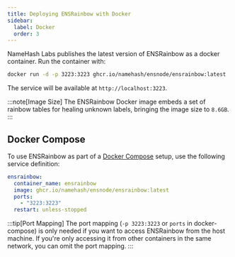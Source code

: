 ```yaml
---
title: Deploying ENSRainbow with Docker
sidebar:
  label: Docker
  order: 3
---
```




NameHash Labs publishes the latest version of ENSRainbow as a docker container. Run the container with:

```bash
docker run -d -p 3223:3223 ghcr.io/namehash/ensnode/ensrainbow:latest
```

The service will be available at `http://localhost:3223`.

:::note[Image Size]
The ENSRainbow Docker image embeds a set of rainbow tables for healing unknown labels, bringing the image size to `8.6GB`.
:::

<LinkCard
  title="Configuration"
  description="View the ENSRainbow configuration options"
  href="/ensrainbow/reference/configuration/"
/>

## Docker Compose

To use ENSRainbow as part of a [Docker Compose](https://docs.docker.com/compose/) setup, use the following service definition:

```yml
ensrainbow:
  container_name: ensrainbow
  image: ghcr.io/namehash/ensnode/ensrainbow:latest
  ports:
    - "3223:3223"
  restart: unless-stopped
```

:::tip[Port Mapping]
The port mapping (`-p 3223:3223` or `ports` in docker-compose) is only needed if you want to access ENSRainbow from the host machine. If you're only accessing it from other containers in the same network, you can omit the port mapping.
:::
